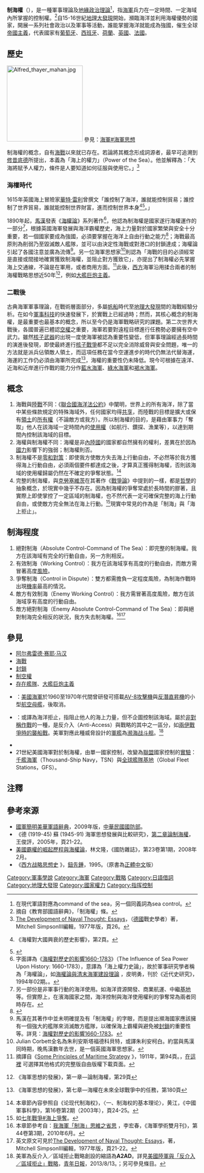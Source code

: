 {{expert|time=2013-11-08T10:36:30+00:00}}
{{軍事}}
'''制海權'''（'''{{lang-en|Command of the sea, Thalassocracy}}'''），是一種軍事理論及[[地緣政治理論|地緣政治理論]]<ref>在現代軍語對應為command of the sea，另一個同義詞為sea control。</ref>，指[[海軍|海軍]]兵力在一定時間、一定海域內所掌握的控制權。<ref>摘自《教育部國語辭典》，「制海權」條。</ref>自15-16世紀[[地理大發現|地理大發現]]開始，瀕臨海洋並利用海權優勢的國家，開展一系列社會政治以及軍事等活動，誰能掌握海洋就能成為強國，催生全球[[帝國主義|帝國主義]]，代表國家有[[葡萄牙|葡萄牙]]、[[西班牙|西班牙]]、[[荷蘭|荷蘭]]、[[英國|英國]]、[[法國|法國]]。

== 歷史 ==
[[File:Alfred_thayer_mahan.jpg|200px]]
參見：[[海軍#海軍思想|海軍#海軍思想]]

制海權的概念，自有[[海戰|海戰]]以來就已存在。若論將其概念形成詞源者，最早可追溯到[[修昔底德|修昔底德]]所提出，本義為「海上的權力」（Power of the Sea）。他並解釋為：「大海將賦予人權力，條件是人要知道如何征服與使用它。」<ref>[https://ia601602.us.archive.org/14/items/developmentofnav00rosi/developmentofnav00rosi.pdf The Development of Naval Thought: Essays]，{{tsl|de|Herbert Rosinski|赫伯特·羅辛斯基}}（[[德國|德國]]戰史學者）著，Mitchell SimpsonⅢ編輯，1977年版，頁26。{{en}}</ref>

=== 海權時代 ===
1615年英國海上冒險家[[華特·雷利|華特·雷利]]曾撰文「誰控制了海洋，誰就能控制貿易；誰控制了世界貿易，誰就能控制世界財富，進而控制世界本身<ref name='海權對大國興衰的歷史影響2'>{{zh}}《海權對大國興衰的歷史影響》，第2頁。</ref><ref>{{Cite journal |url= http://home.clara.net/rabarker/Ralegh-invention-mod.htm |title= A Discourse of the Invention of Ships, Anchors, Compass, &c. |author= Walter Raleigh |quote= For whosoever commands the sea commands the trade; whosoever commands the trade of the world commands the riches of the world, and consequently the world itself. |access-date= 2018-01-12 |archive-date= 2020-09-15 |archive-url= https://web.archive.org/web/20200915033715/http://home.clara.net/rabarker/Ralegh-invention-mod.htm |dead-url= no }}</ref>。」

1890年起，[[阿爾弗雷德·賽耶·馬漢|馬漢]]發表《[[海權論|海權論]]》系列著作<ref>字面譯為《[[海權對歷史的影響1660-1783|海權對歷史的影響1660-1783]]》（The Influence of Sea Power Upon History: 1660-1783），意譯為「海上權力史論」，故於軍事研究學者稱為「海權論」，如[http://jds.cass.cn/UploadFiles/zyqk/2010/12/201012031351347411.pdf 海權論與清末海軍建設理論] {{Wayback|url=http://jds.cass.cn/UploadFiles/zyqk/2010/12/201012031351347411.pdf |date=20131109044256 }}，皮明勇，刊於《近代史研究》，1994年02期。{{zh-cn}}。</ref>，他認為制海權是國家遂行海權運作的一部分<ref>另一部份是非軍事行動的海洋使用。如海洋資源開發、商業航運、中繼[[基地|基地]]等。但實際上，在濱海國家之間，海洋控制與海洋使用權利的爭奪常為兩者同時存在。</ref>，根據英國海軍發展與海洋霸權歷史，海上力量對於國家繁榮與安全十分重要，若一個國家要成為強國，必須要掌握在海洋上自由行動之能力<ref name="lu2005">{{cite book |author=陸俊元 |year=2005 |title=地緣政治的本質與規律 |location=北京 |publisher=時事出版社 }}</ref>{{rp|43-44}}；海戰最高原則為削弱乃至毀滅敵人艦隊，並可以由決定性海戰或對港口的封鎖達成；海權論引起了各國注意並廣為流傳<ref>馬漢在其著作中並未明確提及有「制海權」的字眼，而是提出瀕海國家應該擁有一個強大的艦隊來消滅敵方艦隊，以確保海上霸權與避免被[[封鎖|封鎖]]的重要性等。詳見：[[海權對歷史的影響1660-1783|海權對歷史的影響1660-1783]]。</ref>。另一位海軍思想家{{tsl|en|Julian Corbett|柯白}}<ref>Julian Corbett全名為朱利安斯塔福德科貝特，或譯朱利安柯白。約當與馬漢同時期，晚馬漢數年去世，是一個英國海軍思想家。</ref>則認為「海戰的目的必須經常是直接或間接地確實獲致制海權，並阻止對方獲致它」，亦提出了制海權必先掌握海上交通線，不論是在軍用，或者商用方面。<ref>摘譯自《[http://www.gutenberg.org/files/15076/15076-h/15076-h.htm#Page_94 Some Principles of Maritime Strategy] {{Wayback|url=http://www.gutenberg.org/files/15076/15076-h/15076-h.htm#Page_94 |date=20200202095009 }}》，1911年，第94頁。{{en}}，[http://www.gutenberg.org/ebooks/15076 在這裡] {{Wayback|url=http://www.gutenberg.org/ebooks/15076 |date=20201127084339 }}可選擇其他格式的完整版自由版權下載頁面。</ref>此後，[[西方|西方]]海軍沿用揉合兩者的制海權戰略思想近50年<ref name='海軍思想的發展第一章29'>{{zh}}《海軍思想的發展》，第一章—論制海權，第29頁</ref>，例如[[大艦巨炮主義|大艦巨炮主義]]。

=== 二戰後 ===
古典海軍軍事理論，在戰術層面部分，多屬[[帆船|帆船]]時代至[[地理大發現|地理大發現]]間的海戰經驗分析。在如今[[軍事科技|軍事科技]]的快速發展下，於實戰上已經過時；然而，其核心概念的制海權，是最重要也最基本的概念，所以至今仍是海軍戰略研究的課題。第二次世界大戰後，各國普遍已體認[[空權|空權]]之重要，海軍若要對遠程目標進行任務勢必要擁有空中武力。雖然[[核子武器|核子武器]]的出現一度使海軍被認為重要性變低，但軍事理論經過長時間的演進後發現，即使最終進行[[核子戰爭|核子戰爭]]都不足以完全消除威脅與安全問題，唯一的方法就是派兵佔領敵人領土，而這項任務在當今空運進步的時代仍無法代替海運，海運的工作仍必須由海軍所完成<ref name='海軍思想的發展180'>{{zh}}《海軍思想的發展》，第七章—海權在未來全球戰爭中的任務，第180頁</ref>，海權的重要性仍未降低。現今可根據在遠洋、近海和近岸進行作戰的能力分作[[藍水海軍|藍水海軍]]、[[綠水海軍|綠水海軍]]和[[褐水海軍|褐水海軍]]。

== 概念 ==
#海戰與[[陸戰|陸戰]]不同：《[[聯合國海洋法公約|聯合國海洋法公約]]》中闡明，世界上的所有海洋，除了當中某些條款規定的特殊海域外，任何國家均得[[共享|共享]]，而陸戰的目標是擴大或保有[[領土|領土]]的[[所有權|所有權]]（不論敵方或我方）。所以制海權的目的，是藉由軍事力「奪取」他人在該海域一定時間內的[[使用權|使用權]]（如航行、鑽探、漁業等），以達到期間內控制該海域的目標。
#海權與制海權不同：海權是非[[內陸國|內陸國]]的國家都自然擁有的權利，差異在於因為[[國力|國力]]影響下的強弱；制海權則否。
#制海權不是[[零和博弈|零和對策]]：即使我方使敵方失去海上行動自由，不必然等於我方獲得海上行動自由，必須兩個要件都達成之後，才算真正獲得制海權，否則該海域的使用權歸屬仍然在不確定的爭奪狀態。<ref>本章節內容參照自《论现代制海权》，〈一、制海权的基本理论〉，黄江，《中國軍事科學》，第16卷第2期（2003年），頁24-25。{{zh-cn}}</ref>
#完整的制海權，與[[克勞塞維茨|克勞塞維茨]]在其著作《[[戰爭論|戰爭論]]》中提到的{{tsl|en|Absolute war|絕對戰爭}}一樣，都是[[哲學|哲學]]的抽象概念，於現實中幾乎不存在。因為制海權的爭奪常處於長時間的膠著，且實際上即使掌控了一定區域的制海權，也不然代表一定可確保完整的海上行動自由，或使敵方完全無法在海上行動。<ref>如[[七年戰爭#海上爭奪|七年戰爭#海上爭奪]]。</ref>現實中常見的作為是「制海」與「海上拒止」。

== 制海程度 ==
#絕對制海（Absolute Control-Command of The Sea）：即完整的制海權。我方在該海域有完全的行動自由，另一方則相反。
#有效制海（Working Control）：我方在該海域享有高度的行動自由，而敵方需冒著高度[[風險|風險]]。
#爭奪制海（Control in Dispute）：雙方都需擔負一定程度風險，為制海作戰時出現[[機率|機率]]最高的情況。
#敵方有效制海（Enemy Working Control）：我方需冒著高度風險，敵方在該海域享有高度的行動自由。
#敵方絕對制海（Enemy Absolute Control-Command of The Sea）：即與絕對制海完全相反的狀況，我方失去制海權。<ref>本章節參考自：[http://www.mnd.gov.tw/Upload/201007/02-%E6%88%91%E6%B5%B7%E8%BB%8D%E5%88%B6%E6%B5%B7%E6%80%9D%E7%B6%AD_064913.pdf 我海軍「制海」思維之省思] {{Wayback|url=http://www.mnd.gov.tw/Upload/201007/02-%E6%88%91%E6%B5%B7%E8%BB%8D%E5%88%B6%E6%B5%B7%E6%80%9D%E7%B6%AD_064913.pdf |date=20131109023857 }}，李宏春，《海軍學術雙月刊》，第44卷第3期，2010年6月。{{zh-tw}}</ref><ref>英文原文可見於[https://ia601602.us.archive.org/14/items/developmentofnav00rosi/developmentofnav00rosi.pdf The Development of Naval Thought: Essays]，{{tsl|de|Herbert Rosinski|赫伯特·羅辛斯基}}著，Mitchell SimpsonⅢ編輯，1977年版，頁21-22。{{en}}</ref>

== 參見 ==
*[[阿尔弗雷德·赛耶·马汉|阿尔弗雷德·赛耶·马汉]]
*[[海戰|海戰]]
*[[封鎖|封鎖]]
*[[制空權|制空權]]
*[[存在艦隊|存在艦隊]]、[[大艦巨炮主義|大艦巨炮主義]]
*{{link-en|制海艦|Sea Control Ship}}：[[美國海軍|美國海軍]]於1960至1970年代間曾研發可搭載[[AV-8攻擊機|AV-8攻擊機]]與[[反潛直昇機|反潛直昇機]]的小型[[航空母艦|航空母艦]]，後取消。
*{{link-en|海上拒止|Sea denial}}：或譯為海洋拒止，指阻止他人的海上力量，但不企圖控制該海域。屬於[[非對稱作戰|非對稱作戰]]的一種，是反介入（Anti-Access）與{{link-en|區域拒止|Area denial}}戰略的其中之一區分，如[[两伊战争#.E8.A2.AD.E8.88.B9.E6.88.98|兩伊戰爭時的襲船戰]]。美軍對應此種威脅設計的[[軍艦|軍艦]]為[[濒海战斗舰|濒海战斗舰]]。<ref>美軍為反介入／區域拒止戰略創設的縮語為'''A2AD'''。詳見[http://news.gpwb.gov.tw/news.aspx?ydn=w2u5S9CJZGAXB%2fzPg%2fq7akSLv9mhYXtKVC6kNFdtqEBPMKjDqFxgJcHXLaH5ppuRJZl%2fXfnCoKoa%2bWBsc%2fTaf3N%2fZC%2bRO3PVgEeZE6rBO7QGssqBR9G8ECd5nryEM7AgcnqxjJudr3AWC%2bslyFSrlFU2Ah1urOgMhjW2VtSJA0Y%3d 美國陸軍與「反介入／區域拒止」戰略]{{dead link|date=2018年2月 |bot=InternetArchiveBot |fix-attempted=yes }}，[[青年日報|青年日報]]，2013/8/13。{{zh-tw}}；另可參見{{tsl|ja|接近阻止・領域拒否|反介入和區域拒止}}條目。</ref>
*{{link-en|軍事戰略與概念列表|List of military strategies and concepts}}
*21世紀美國海軍對於制海權，由單一國家控制，改變為[[聯盟|聯盟]]國家控制的[[實驗|實驗]]：[[千艦海軍|千艦海軍]]（Thousand-Ship Navy，TSN）與[[全球艦隊基地|全球艦隊基地]]（Global Fleet Stations，GFS）。

== 注釋 ==
{{reflist}}

== 參考來源 ==
*[http://www.mnd.gov.tw/glossary2009.pdf 國軍簡明美華軍語辭典]{{Wayback|url=http://www.mnd.gov.tw/glossary2009.pdf |date=20131024060259 }}，2009年版，[[中華民國國防部|中華民國國防部]]。{{zh-tw}}
*《德 (1919-45) 蘇 (1945-91) 海軍思想發展與比較研究》，[https://web.archive.org/web/20160304080527/http://nccuir.lib.nccu.edu.tw/bitstream/140.119/33701/6/53026106.pdf 第二章論制海權]，王俊評，2005年，頁21-22。{{zh-tw}}
*[https://web.archive.org/web/20131109025053/http://pal.csie.ntu.edu.tw/~xflash96/ocean/sites/default/files/page/Discussion3D_1.pdf  美國霸權的崛起歷程與海權論]，林文隆，《國防雜誌》，第23卷第1期，2008年2月。{{zh-tw}}
*《[http://www.warstudy.com/theory/modern/history_thought/001.xml 西方战略思想史] {{Wayback|url=http://www.warstudy.com/theory/modern/history_thought/001.xml |date=20181001155518 }}》，[[鈕先鍾|鈕先鍾]]，1995。{{zh-cn}}（原書為[[正體中文|正體中文]]版）


{{Authority control}}
[[Category:軍事學說|Category:軍事學說]]
[[Category:海軍|Category:海軍]]
[[Category:戰略|Category:戰略]]
[[Category:日語借詞|Category:日語借詞]]
[[Category:地理大發現|Category:地理大發現]]
[[Category:國家權力|Category:國家權力]]
[[Category:指挥控制|Category:指挥控制]]